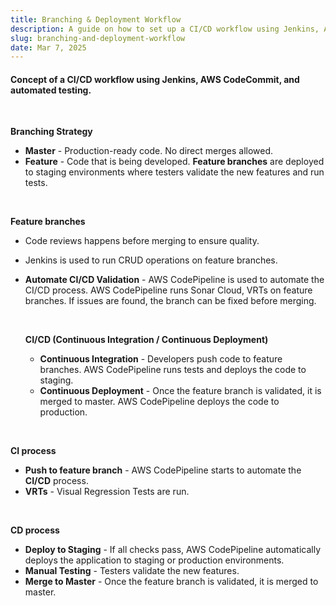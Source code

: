 ```yaml
---
title: Branching & Deployment Workflow
description: A guide on how to set up a CI/CD workflow using Jenkins, AWS CodeCommit, and automated testing.
slug: branching-and-deployment-workflow
date: Mar 7, 2025
---
```


#### Concept of a **CI/CD** workflow using Jenkins, AWS CodeCommit, and automated testing.

<br />

**Branching Strategy**

- **Master** - Production-ready code. No direct merges allowed.
- **Feature** - Code that is being developed. **Feature branches** are deployed to
  staging environments where testers validate the new features and run tests.

<br />

**Feature branches**

- Code reviews happens before merging to ensure quality.
- Jenkins is used to run CRUD operations on feature branches.
- **Automate CI/CD Validation** - AWS CodePipeline is used to automate the CI/CD process.
  AWS CodePipeline runs Sonar Cloud, VRTs on feature branches. If issues are found, the branch can be fixed before merging.

  <br />

  **CI/CD (Continuous Integration / Continuous Deployment)**

  - **Continuous Integration** - Developers push code to feature branches. AWS CodePipeline runs tests and deploys the code to staging.
  - **Continuous Deployment** - Once the feature branch is validated, it is merged to master. AWS CodePipeline deploys the code to production.

<br />

**CI process**

- **Push to feature branch** - AWS CodePipeline starts to automate the **CI/CD** process.
- **VRTs** - Visual Regression Tests are run.

<br />

**CD process**

- **Deploy to Staging** - If all checks pass, AWS CodePipeline automatically deploys the application to staging or production environments.
- **Manual Testing** - Testers validate the new features.
- **Merge to Master** - Once the feature branch is validated, it is merged to master.
